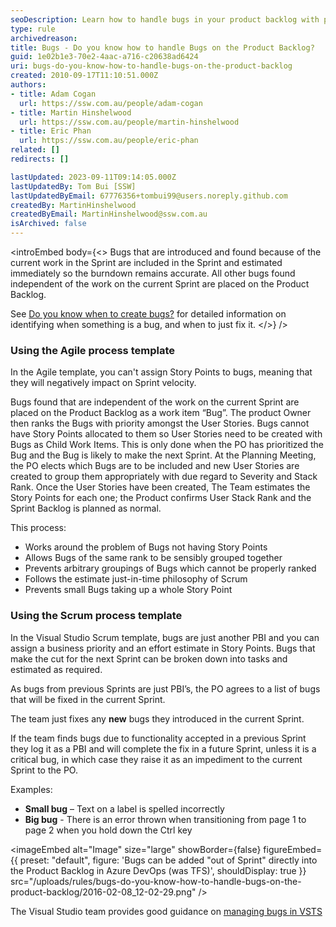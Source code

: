 ```yaml
---
seoDescription: Learn how to handle bugs in your product backlog with proven Agile and Scrum strategies.
type: rule
archivedreason:
title: Bugs - Do you know how to handle Bugs on the Product Backlog?
guid: 1e02b1e3-70e2-4aac-a716-c20638ad6424
uri: bugs-do-you-know-how-to-handle-bugs-on-the-product-backlog
created: 2010-09-17T11:10:51.000Z
authors:
- title: Adam Cogan
  url: https://ssw.com.au/people/adam-cogan
- title: Martin Hinshelwood
  url: https://ssw.com.au/people/martin-hinshelwood
- title: Eric Phan
  url: https://ssw.com.au/people/eric-phan
related: []
redirects: []

lastUpdated: 2023-09-11T09:14:05.000Z
lastUpdatedBy: Tom Bui [SSW]
lastUpdatedByEmail: 67776356+tombui99@users.noreply.github.com
createdBy: MartinHinshelwood
createdByEmail: MartinHinshelwood@ssw.com.au
isArchived: false
---
```


<introEmbed
  body={<>
Bugs that are introduced and found because of the current work in the Sprint are included in the Sprint and estimated immediately so the burndown remains accurate. All other bugs found independent of the work on the current Sprint are placed on the Product Backlog.

See [Do you know when to create bugs?](/during-a-sprint-do-you-know-when-to-create-bugs) for detailed information on identifying when something is a bug, and when to just fix it.
  </>}
/>
### Using the Agile process template

In the Agile template, you can't assign Story Points to bugs, meaning that they will negatively impact on Sprint velocity.

Bugs found that are independent of the work on the current Sprint are placed on the Product Backlog as a work item “Bug”. The product Owner then ranks the Bugs with priority amongst the User Stories. Bugs cannot have Story Points allocated to them so User Stories need to be created with Bugs as Child Work Items. This is only done when the PO has prioritized the Bug and the Bug is likely to make the next Sprint. At the Planning Meeting, the PO elects which Bugs are to be included and new User Stories are created to group them appropriately with due regard to Severity and Stack Rank. Once the User Stories have been created, The Team estimates the Story Points for each one; the Product confirms User Stack Rank and the Sprint Backlog is planned as normal.

This process:

* Works around the problem of Bugs not having Story Points
* Allows Bugs of the same rank to be sensibly grouped together
* Prevents arbitrary groupings of Bugs which cannot be properly ranked
* Follows the estimate just-in-time philosophy of Scrum
* Prevents small Bugs taking up a whole Story Point

### Using the Scrum process template

In the Visual Studio Scrum template, bugs are just another PBI and you can assign a business priority and an effort estimate in Story Points. Bugs that make the cut for the next Sprint can be broken down into tasks and estimated as required.

As bugs from previous Sprints are just PBI’s, the PO agrees to a list of bugs that will be fixed in the current Sprint.

The team just fixes any  **new** bugs they introduced in the current Sprint.

If the team finds bugs due to functionality accepted in a previous Sprint they log it as a PBI and will complete the fix in a future Sprint, unless it is a critical bug, in which case they raise it as an impediment to the current Sprint to the PO.

Examples:

* **Small bug** – Text on a label is spelled incorrectly
* **Big bug** - There is an error thrown when transitioning from page 1 to page 2 when you hold down the Ctrl key


<imageEmbed
  alt="Image"
  size="large"
  showBorder={false}
  figureEmbed={{
    preset: "default",
    figure: 'Bugs can be added "out of Sprint" directly into the Product Backlog in Azure DevOps (was TFS)',
    shouldDisplay: true
  }}
  src="/uploads/rules/bugs-do-you-know-how-to-handle-bugs-on-the-product-backlog/2016-02-08_12-02-29.png"
/>

The Visual Studio team provides good guidance on [managing bugs in VSTS](https://www.visualstudio.com/en-us/docs/work/backlogs/manage-bugs)
